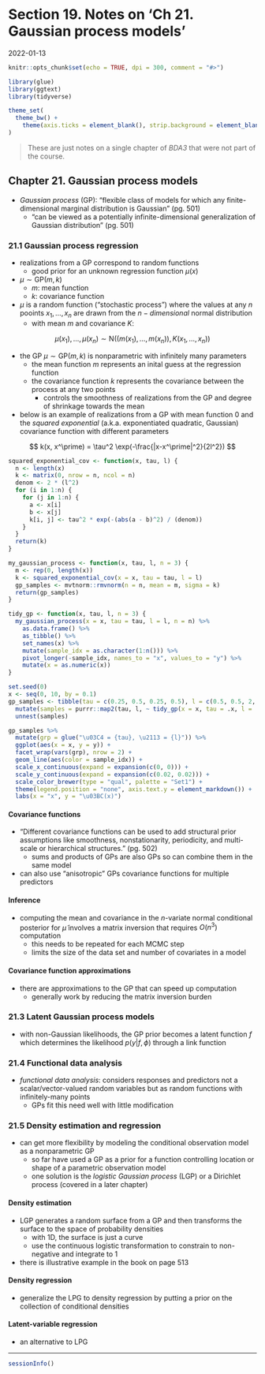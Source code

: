 # Section 19. Notes on 'Ch 21. Gaussian process models'

2022-01-13

```r
knitr::opts_chunk$set(echo = TRUE, dpi = 300, comment = "#>")

library(glue)
library(ggtext)
library(tidyverse)

theme_set(
  theme_bw() +
    theme(axis.ticks = element_blank(), strip.background = element_blank())
)
```


> These are just notes on a single chapter of *BDA3* that were not part of the course.

## Chapter 21. Gaussian process models

- *Gaussian process* (GP): "flexible class of models for which any finite-dimensional marginal distribution is Gaussian" (pg. 501)
  - "can be viewed as a potentially infinite-dimensional generalization of Gaussian distribution" (pg. 501)

### 21.1 Gaussian process regression {-}

- realizations from a GP correspond to random functions
  - good prior for an unknown regression function $\mu(x)$
- $\mu \sim \text{GP}(m,k)$
  - $m$: mean function
  - $k$: covariance function
- $\mu$ is a random function ("stochastic process") where the values at any $n$ pooints $x_1, \dots, x_n$ are drawn from the $n-dimensional$ normal distribution
  - with mean $m$ and covariance $K$:

$$
\mu(x_1), \dots, \mu(x_n) \sim \text{N}((m(x_1), \dots, m(x_n)), K(x_1, \dots, x_n))
$$

- the GP $\mu \sim \text{GP}(m,k)$ is nonparametric with infinitely many parameters
  - the mean function $m$ represents an inital guess at the regression function
  - the covariance function $k$ represents the covariance between the process at any two points
    - controls the smoothness of realizations from the GP and degree of shrinkage towards the mean
- below is an example of realizations from a GP with mean function 0 and the *squared exponential* (a.k.a. exponentiated quadratic, Gaussian) covariance function with different parameters

$$
k(x, x^\prime) = \tau^2 \exp(-\frac{|x-x^\prime|^2}{2l^2})
$$

```r
squared_exponential_cov <- function(x, tau, l) {
  n <- length(x)
  k <- matrix(0, nrow = n, ncol = n)
  denom <- 2 * (l^2)
  for (i in 1:n) {
    for (j in 1:n) {
      a <- x[i]
      b <- x[j]
      k[i, j] <- tau^2 * exp(-(abs(a - b)^2) / (denom))
    }
  }
  return(k)
}

my_gaussian_process <- function(x, tau, l, n = 3) {
  m <- rep(0, length(x))
  k <- squared_exponential_cov(x = x, tau = tau, l = l)
  gp_samples <- mvtnorm::rmvnorm(n = n, mean = m, sigma = k)
  return(gp_samples)
}

tidy_gp <- function(x, tau, l, n = 3) {
  my_gaussian_process(x = x, tau = tau, l = l, n = n) %>%
    as.data.frame() %>%
    as_tibble() %>%
    set_names(x) %>%
    mutate(sample_idx = as.character(1:n())) %>%
    pivot_longer(-sample_idx, names_to = "x", values_to = "y") %>%
    mutate(x = as.numeric(x))
}

set.seed(0)
x <- seq(0, 10, by = 0.1)
gp_samples <- tibble(tau = c(0.25, 0.5, 0.25, 0.5), l = c(0.5, 0.5, 2, 2)) %>%
  mutate(samples = purrr::map2(tau, l, ~ tidy_gp(x = x, tau = .x, l = .y, n = 3))) %>%
  unnest(samples)

gp_samples %>%
  mutate(grp = glue("\u03C4 = {tau}, \u2113 = {l}")) %>%
  ggplot(aes(x = x, y = y)) +
  facet_wrap(vars(grp), nrow = 2) +
  geom_line(aes(color = sample_idx)) +
  scale_x_continuous(expand = expansion(c(0, 0))) +
  scale_y_continuous(expand = expansion(c(0.02, 0.02))) +
  scale_color_brewer(type = "qual", palette = "Set1") +
  theme(legend.position = "none", axis.text.y = element_markdown()) +
  labs(x = "x", y = "\u03BC(x)")
```

#### Covariance functions {-}

- "Different covariance functions can be used to add structural prior assumptions like smoothness, nonstationarity, periodicity, and multi-scale or hierarchical structures." (pg. 502)
  - sums and products of GPs are also GPs so can combine them in the same model
- can also use "anisotropic" GPs covariance functions for multiple predictors

#### Inference {-}

- computing the mean and covariance in the $n$-variate normal conditional posterior for $\tilde{\mu}$ involves a matrix inversion that requires $O(n^3)$ computation
  - this needs to be repeated for each MCMC step
  - limits the size of the data set and number of covariates in a model

#### Covariance function approximations {-}

- there are approximations to the GP that can speed up computation
  - generally work by reducing the matrix inversion burden

### 21.3 Latent Gaussian process models {-}

- with non-Gaussian likelihoods, the GP prior becomes a latent function $f$ which determines the likelihood $p(y|f,\phi)$ through a link function

### 21.4 Functional data analysis {-}

- *functional data analysis*: considers responses and predictors not a scalar/vector-valued random variables but as random functions with infinitely-many points
  - GPs fit this need well with little modification

### 21.5 Density estimation and regression {-}

- can get more flexibility by modeling the conditional observation model as a nonparametric GP
  - so far have used a GP as a prior for a function controlling location or shape of a parametric observation model
  - one solution is the *logistic Gaussian process* (LGP) or a Dirichlet process (covered in a later chapter)

#### Density estimation {-}

- LGP generates a random surface from a GP and then transforms the surface to the space of probability densities
  - with 1D, the surface is just a curve
  - use the continuous logistic transformation to constrain to non-negative and integrate to 1
- there is illustrative example in the book on page 513

#### Density regression {-}

- generalize the LPG to density regression by putting a prior on the collection of conditional densities

#### Latent-variable regression {-}

- an alternative to LPG

---

```r
sessionInfo()
```

